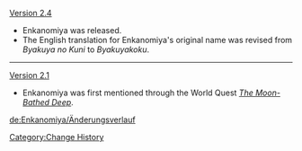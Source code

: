 [[Version 2.4]]
* Enkanomiya was released.
* The English translation for Enkanomiya's original name was revised from ''Byakuya no Kuni'' to ''Byakuyakoku''.
----
[[Version 2.1]]
* Enkanomiya was first mentioned through the World Quest ''[[The Moon-Bathed Deep]]''.
<noinclude>
[[Category:Change History]]

[[de:Enkanomiya/Änderungsverlauf]]
</noinclude>